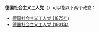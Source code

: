 '''德国社会主义工人党'''（{{lang-de|Sozialistische Arbeiterpartei Deutschlands}}）可以指以下两个政党：
*[[德国社会主义工人党_(1875年)|德国社会主义工人党 (1875年)]]
*[[德国社会主义工人党_(1931年)|德国社会主义工人党 (1931年)]]

{{消歧义|Cat=八字以上組織機構消歧義}}